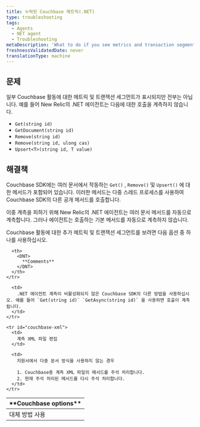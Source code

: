 ```yaml
---
title: 누락된 Couchbase 메트릭(.NET)
type: troubleshooting
tags:
  - Agents
  - NET agent
  - Troubleshooting
metaDescription: 'What to do if you see metrics and transaction segments for some of your Couchbase activity, but not all of it, such as Get, GetDocument, Remove, Upsert.'
freshnessValidatedDate: never
translationType: machine
---
```


## 문제

일부 Couchbase 활동에 대한 메트릭 및 트랜잭션 세그먼트가 표시되지만 전부는 아닙니다. 예를 들어 New Relic의 .NET 에이전트는 다음에 대한 호출을 계측하지 않습니다.

* `Get(string id)`
* `GetDocument(string id)`
* `Remove(string id)`
* `Remove(string id, ulong cas)`
* `Upsert<T>(string id, T value)`

## 해결책

Couchbase SDK에는 여러 문서에서 작동하는 `Get()` , `Remove()` 및 `Upsert()` 에 대한 메서드가 포함되어 있습니다. 이러한 메서드는 다중 스레드 프로세스를 사용하여 Couchbase SDK의 다른 공개 메서드를 호출합니다.

이중 계측을 피하기 위해 New Relic의 .NET 에이전트는 여러 문서 메서드를 자동으로 계측합니다. 그러나 에이전트는 호출하는 기본 메서드를 자동으로 계측하지 않습니다.

Couchbase 활동에 대한 추가 메트릭 및 트랜잭션 세그먼트를 보려면 다음 옵션 중 하나를 사용하십시오.

<table>
  <thead>
    <tr>
      <th>
        <DNT>
          **Couchbase options**
        </DNT>
      </th>

      <th>
        <DNT>
          **Comments**
        </DNT>
      </th>
    </tr>
  </thead>

  <tbody>
    <tr id="couchbase-sdk">
      <td>
        대체 방법 사용
      </td>

      <td>
        .NET 에이전트 계측이 비활성화되지 않은 Couchbase SDK의 다른 방법을 사용하십시오. 예를 들어 `Get(string id)` `GetAsync(string id)` 을 사용하면 호출이 계측됩니다.
      </td>
    </tr>

    <tr id="couchbase-xml">
      <td>
        계측 XML 파일 편집
      </td>

      <td>
        지원서에서 다중 문서 방식을 사용하지 않는 경우

        1. Couchbase용 계측 XML 파일의 메서드를 주석 처리합니다.
        2. 현재 주석 처리된 메서드를 다시 주석 처리합니다.
      </td>
    </tr>
  </tbody>
</table>